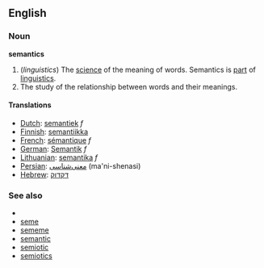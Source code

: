 ==English==

===Noun===
'''semantics'''  <!--plural only, right? Yes-Wonderfool-->
# (''linguistics'') The [[science]] of the meaning of words. Semantics is [[part]] of [[linguistics]].
# The study of the relationship between words and their meanings.

====Translations====
*[[Dutch]]: [[semantiek]] ''f''
*[[Finnish]]: [[semantiikka]]
*[[French]]: [[sémantique]] ''f''
*[[German]]: [[Semantik]] ''f''
*[[Lithuanian]]: [[semantika]] ''f''
*[[Persian]]: [[معنی‌شناسی]] (ma'ni-shenasi)
*[[Hebrew]]: [[דקדוק]]

===See also===
*{{pedialite}}
*[[seme]]
*[[sememe]]
*[[semantic]]
*[[semiotic]]
*[[semiotics]]